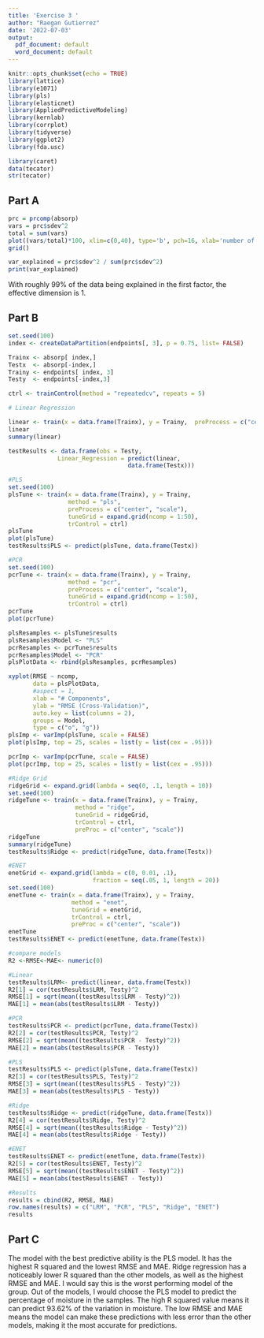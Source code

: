 ---
title: 'Exercise 3 '
author: "Raegan Gutierrez"
date: '2022-07-03'
output:
  pdf_document: default
  word_document: default
---

```{r setup, include=FALSE}
knitr::opts_chunk$set(echo = TRUE)
library(lattice)
library(e1071)
library(pls)
library(elasticnet)
library(AppliedPredictiveModeling)
library(kernlab)
library(corrplot)
library(tidyverse)
library(ggplot2)
library(fda.usc)
```


```{r}
library(caret)
data(tecator)
str(tecator)

```


## Part A

```{r}
prc = prcomp(absorp)
vars = prc$sdev^2
total = sum(vars)
plot((vars/total)*100, xlim=c(0,40), type='b', pch=16, xlab='number of components', ylab='percent of total variation' )
grid()
```

```{r}
var_explained = prc$sdev^2 / sum(prc$sdev^2)
print(var_explained)
```

With roughly 99% of the data being explained in the first factor, the effective dimension is 1. 

## Part B

```{r}
set.seed(100)
index <- createDataPartition(endpoints[, 3], p = 0.75, list= FALSE)

Trainx <- absorp[ index,]
Testx  <- absorp[-index,]
Trainy <- endpoints[ index, 3]
Testy  <- endpoints[-index,3]

ctrl <- trainControl(method = "repeatedcv", repeats = 5)

# Linear Regression

linear <- train(x = data.frame(Trainx), y = Trainy,  preProcess = c("center", "scale"), method = "lm", trControl = ctrl)
linear
summary(linear)

testResults <- data.frame(obs = Testy,
              Linear_Regression = predict(linear,
                                  data.frame(Testx)))

```

```{r}
#PLS 
set.seed(100)
plsTune <- train(x = data.frame(Trainx), y = Trainy,
                 method = "pls",
                 preProcess = c("center", "scale"),
                 tuneGrid = expand.grid(ncomp = 1:50),
                 trControl = ctrl)
plsTune
plot(plsTune)
testResults$PLS <- predict(plsTune, data.frame(Testx))

#PCR
set.seed(100)
pcrTune <- train(x = data.frame(Trainx), y = Trainy,
                 method = "pcr",
                 preProcess = c("center", "scale"),
                 tuneGrid = expand.grid(ncomp = 1:50),
                 trControl = ctrl)
pcrTune                  
plot(pcrTune)

plsResamples <- plsTune$results
plsResamples$Model <- "PLS"
pcrResamples <- pcrTune$results
pcrResamples$Model <- "PCR"
plsPlotData <- rbind(plsResamples, pcrResamples)

xyplot(RMSE ~ ncomp,
       data = plsPlotData,
       #aspect = 1,
       xlab = "# Components",
       ylab = "RMSE (Cross-Validation)",
       auto.key = list(columns = 2),
       groups = Model,
       type = c("o", "g"))
plsImp <- varImp(plsTune, scale = FALSE)
plot(plsImp, top = 25, scales = list(y = list(cex = .95)))

pcrImp <- varImp(pcrTune, scale = FALSE)
plot(pcrImp, top = 25, scales = list(y = list(cex = .95)))
```

```{r}
#Ridge Grid
ridgeGrid <- expand.grid(lambda = seq(0, .1, length = 10))
set.seed(100)
ridgeTune <- train(x = data.frame(Trainx), y = Trainy,
                   method = "ridge",
                   tuneGrid = ridgeGrid,
                   trControl = ctrl,
                   preProc = c("center", "scale"))
ridgeTune
summary(ridgeTune)
testResults$Ridge <- predict(ridgeTune, data.frame(Testx))
```

```{r}
#ENET
enetGrid <- expand.grid(lambda = c(0, 0.01, .1), 
                        fraction = seq(.05, 1, length = 20))
set.seed(100)
enetTune <- train(x = data.frame(Trainx), y = Trainy,
                  method = "enet",
                  tuneGrid = enetGrid,
                  trControl = ctrl,
                  preProc = c("center", "scale"))
enetTune
testResults$ENET <- predict(enetTune, data.frame(Testx))
```

```{r}
#compare models 
R2 <-RMSE<-MAE<- numeric(0)

#Linear 
testResults$LRM<- predict(linear, data.frame(Testx))
R2[1] = cor(testResults$LRM, Testy)^2
RMSE[1] = sqrt(mean((testResults$LRM - Testy)^2))
MAE[1] = mean(abs(testResults$LRM - Testy))

#PCR
testResults$PCR <- predict(pcrTune, data.frame(Testx))
R2[2] = cor(testResults$PCR, Testy)^2
RMSE[2] = sqrt(mean((testResults$PCR - Testy)^2))
MAE[2] = mean(abs(testResults$PCR - Testy))

#PLS
testResults$PLS <- predict(plsTune, data.frame(Testx))
R2[3] = cor(testResults$PLS, Testy)^2
RMSE[3] = sqrt(mean((testResults$PLS - Testy)^2))
MAE[3] = mean(abs(testResults$PLS - Testy))

#Ridge
testResults$Ridge <- predict(ridgeTune, data.frame(Testx))
R2[4] = cor(testResults$Ridge, Testy)^2
RMSE[4] = sqrt(mean((testResults$Ridge - Testy)^2))
MAE[4] = mean(abs(testResults$Ridge - Testy))

#ENET
testResults$ENET <- predict(enetTune, data.frame(Testx))
R2[5] = cor(testResults$ENET, Testy)^2
RMSE[5] = sqrt(mean((testResults$ENET - Testy)^2))
MAE[5] = mean(abs(testResults$ENET - Testy))

#Results
results = cbind(R2, RMSE, MAE)
row.names(results) = c("LRM", "PCR", "PLS", "Ridge", "ENET")
results
```


## Part C

The model with the best predictive ability is the PLS model. It has the highest R squared and the lowest RMSE and MAE. Ridge regression has a noticeably lower R squared than the other models, as well as the highest RMSE and MAE. I would say this is the worst performing model of the group. Out of the models, I would choose the PLS model to predict the percentage of moisture in the samples. The high R squared value means it can predict 93.62% of the variation in moisture. The low RMSE and MAE means the model can make these predictions with less error than the other models, making it the most accurate for predictions.
